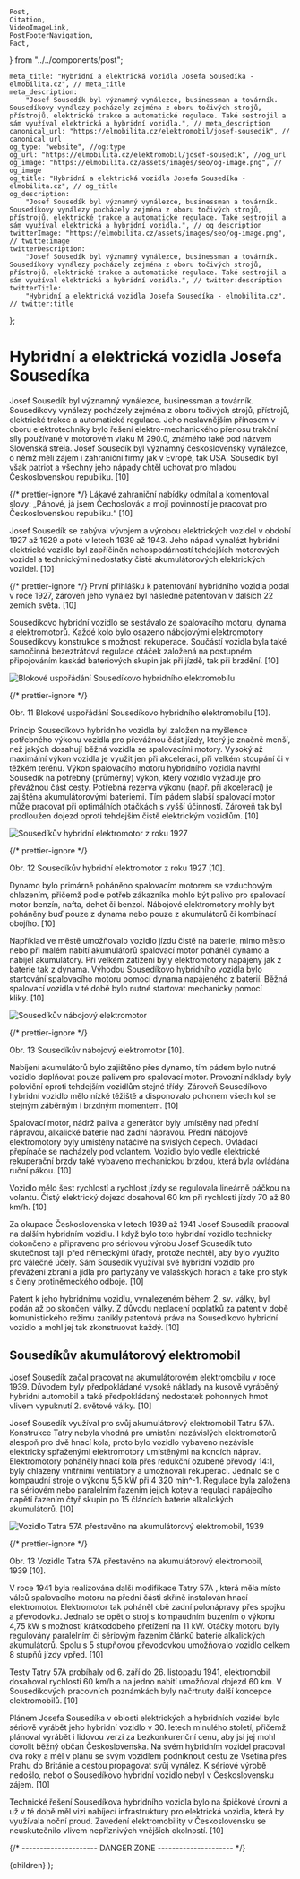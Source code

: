 	Post,
	Citation,
	VideoImageLink,
	PostFooterNavigation,
	Fact,
} from "../../components/post";


	meta_title: "Hybridní a elektrická vozidla Josefa Sousedíka - elmobilita.cz", // meta_title
	meta_description:
		"Josef Sousedík byl významný vynálezce, businessman a továrník. Sousedíkovy vynálezy pocházely zejména z oboru točivých strojů, přístrojů, elektrické trakce a automatické regulace. Také sestrojil a sám využíval elektrická a hybridní vozidla.", // meta_description
	canonical_url: "https://elmobilita.cz/elektromobil/josef-sousedik", // canonical url
	og_type: "website", //og:type
	og_url: "https://elmobilita.cz/elektromobil/josef-sousedik", //og_url
	og_image: "https://elmobilita.cz/assets/images/seo/og-image.png", // og_image
	og_title: "Hybridní a elektrická vozidla Josefa Sousedíka - elmobilita.cz", // og_title
	og_description:
		"Josef Sousedík byl významný vynálezce, businessman a továrník. Sousedíkovy vynálezy pocházely zejména z oboru točivých strojů, přístrojů, elektrické trakce a automatické regulace. Také sestrojil a sám využíval elektrická a hybridní vozidla.", // og_description
	twitterImage: "https://elmobilita.cz/assets/images/seo/og-image.png", // twitte:image
	twitterDescription:
		"Josef Sousedík byl významný vynálezce, businessman a továrník. Sousedíkovy vynálezy pocházely zejména z oboru točivých strojů, přístrojů, elektrické trakce a automatické regulace. Také sestrojil a sám využíval elektrická a hybridní vozidla.", // twitter:description
	twitterTitle:
		"Hybridní a elektrická vozidla Josefa Sousedíka - elmobilita.cz", // twitter:title
};

# Hybridní a elektrická vozidla Josefa Sousedíka

Josef Sousedík byl významný vynálezce, businessman a továrník. Sousedíkovy vynálezy pocházely zejména z oboru točivých strojů, přístrojů, elektrické trakce a automatické regulace. Jeho neslavnějším přínosem v oboru elektrotechniky bylo řešení elektro-mechanického přenosu trakční síly používané v motorovém vlaku M 290.0, známého také pod názvem Slovenská strela. Josef Sousedík byl významný československý vynálezce, o němž měli zájem i zahraniční firmy jak v Evropě, tak USA. Sousedík byl však patriot a všechny jeho nápady chtěl uchovat pro mladou Československou republiku.&nbsp;<Citation href="/elektromobil/zdroje#kohoutka-sousedik">[10]</Citation>

{/* prettier-ignore */}
<Fact header="Zajímavost" color="primary" description="vlastenec">
	Lákavé zahraniční nabídky odmítal a komentoval slovy: „Pánové, já jsem Čechoslovák a mojí povinností je pracovat pro Československou republiku.“&nbsp;<Citation href="/elektromobil/zdroje#kohoutka-sousedik">[10]</Citation>
</Fact>

Josef Sousedík se zabýval vývojem a výrobou elektrických vozidel v období 1927 až 1929 a poté v letech 1939 až 1943. Jeho nápad vynalézt hybridní elektrické vozidlo byl zapříčiněn nehospodárností tehdejších motorových vozidel a technickými nedostatky čistě akumulátorových elektrických vozidel.&nbsp;<Citation href="/elektromobil/zdroje#kohoutka-sousedik">[10]</Citation>

{/* prettier-ignore */}
<Fact header="Zajímavost" color="primary" description="rozšíření patentu">
	První přihlášku k patentování hybridního vozidla podal v roce 1927, zároveň jeho vynález byl následně patentován v dalších 22 zemích světa.&nbsp;<Citation href="/elektromobil/zdroje#kohoutka-sousedik">[10]</Citation>
</Fact>

Sousedíkovo hybridní vozidlo se sestávalo ze spalovacího motoru, dynama a elektromotorů. Každé kolo bylo osazeno nábojovými elektromotory Sousedíkovy konstrukce s možností rekuperace. Součástí vozidla byla také samočinná bezeztrátová regulace otáček založená na postupném připojováním kaskád bateriových skupin jak při jízdě, tak při brzdění.&nbsp;<Citation href="/elektromobil/zdroje#kohoutka-sousedik">[10]</Citation>

![Blokové uspořádání Sousedíkovo hybridního elektromobilu](/assets/images/elektroautomobil/blokove-usporadani-sousedikova-hybridniho-elektromobilu.webp)

{/* prettier-ignore */}
<figcaption>
	Obr. 11 Blokové uspořádání Sousedíkovo hybridního elektromobilu&nbsp;<Citation href="/zdroje#kohoutka-sousedik">[10]</Citation>.
</figcaption>

Princip Sousedíkovo hybridního vozidla byl založen na myšlence potřebného výkonu vozidla pro převážnou část jízdy, který je značně menší, než jakých dosahují běžná vozidla se spalovacími motory. Vysoký až maximální výkon vozidla je využit jen při akceleraci, při velkém stoupání či v těžkém terénu. Výkon spalovacího motoru hybridního vozidla navrhl Sousedík na potřebný (průměrný) výkon, který vozidlo vyžaduje pro převážnou část cesty. Potřebná rezerva výkonu (např. při akceleraci) je zajištěna akumulátorovými bateriemi. Tím pádem slabší spalovací motor může pracovat při optimálních otáčkách s vyšší účinností. Zároveň tak byl prodloužen dojezd oproti tehdejším čistě elektrickým vozidlům.&nbsp;<Citation href="/elektromobil/zdroje#kohoutka-sousedik">[10]</Citation>

![Sousedíkův hybridní elektromotor z roku 1927](/assets/images/elektroautomobil/sousedikuv-hybridni-elektromobil-1927.webp)

{/* prettier-ignore */}
<figcaption>
	Obr. 12 Sousedíkův hybridní elektromotor z roku 1927&nbsp;<Citation href="/zdroje#kohoutka-sousedik">[10]</Citation>.
</figcaption>

Dynamo bylo primárně poháněno spalovacím motorem se vzduchovým chlazením, přičemž podle potřeb zákazníka mohlo být palivo pro spalovací motor benzín, nafta, dehet či benzol. Nábojové elektromotory mohly být poháněny buď pouze z dynama nebo pouze z akumulátorů či kombinací obojího.&nbsp;<Citation href="/elektromobil/zdroje#kohoutka-sousedik">[10]</Citation>

Například ve městě umožňovalo vozidlo jízdu čistě na baterie, mimo město nebo při malém nabití akumulátorů spalovací motor poháněl dynamo a nabíjel akumulátory. Při velkém zatížení byly elektromotory napájeny jak z baterie tak z dynama. Výhodou Sousedíkovo hybridního vozidla bylo startování spalovacího motoru pomocí dynama napájeného z baterií. Běžná spalovací vozidla v té době bylo nutné startovat mechanicky pomocí kliky.&nbsp;<Citation href="/elektromobil/zdroje#kohoutka-sousedik">[10]</Citation>

![Sousedíkův nábojový elektromotor](/assets/images/elektroautomobil/sousedikuv-nabojovy-elektromotor.webp)

{/* prettier-ignore */}
<figcaption>
	Obr. 13 Sousedíkův nábojový elektromotor&nbsp;<Citation href="/zdroje#kohoutka-sousedik">[10]</Citation>.
</figcaption>

Nabíjení akumulátorů bylo zajištěno přes dynamo, tím pádem bylo nutné vozidlo doplňovat pouze palivem pro spalovací motor. Provozní náklady byly poloviční oproti tehdejším vozidlům stejné třídy. Zároveň Sousedíkovo hybridní vozidlo mělo nízké těžiště a disponovalo pohonem všech kol se stejným záběrným i brzdným momentem.&nbsp;<Citation href="/elektromobil/zdroje#kohoutka-sousedik">[10]</Citation>

Spalovací motor, nádrž paliva a generátor byly umístěny nad přední nápravou, alkalické baterie nad zadní nápravou. Přední nábojové elektromotory byly umístěny natáčivě na svislých čepech. Ovládací přepínače se nacházely pod volantem. Vozidlo bylo vedle elektrické rekuperační brzdy také vybaveno mechanickou brzdou, která byla ovládána ruční pákou.&nbsp;<Citation href="/elektromobil/zdroje#kohoutka-sousedik">[10]</Citation>

Vozidlo mělo šest rychlostí a rychlost jízdy se regulovala lineárně páčkou na volantu. Čistý elektrický dojezd dosahoval 60 km při rychlosti jízdy 70 až 80 km/h.&nbsp;<Citation href="/elektromobil/zdroje#kohoutka-sousedik">[10]</Citation>

Za okupace Československa v letech 1939 až 1941 Josef Sousedík pracoval na dalším hybridním vozidlu. I když bylo toto hybridní vozidlo technicky dokončeno a připraveno pro sériovou výrobu Josef Sousedík tuto skutečnost tajil před německými úřady, protože nechtěl, aby bylo využito pro válečné účely. Sám Sousedík využíval své hybridní vozidlo pro převážení zbraní a jídla pro partyzány ve valašských horách a také pro styk s členy protiněmeckého odboje.&nbsp;<Citation href="/elektromobil/zdroje#kohoutka-sousedik">[10]</Citation>

Patent k jeho hybridnímu vozidlu, vynalezeném během 2. sv. války, byl podán až po skončení války. Z důvodu neplacení poplatků za patent v době komunistického režimu zanikly patentová práva na Sousedíkovo hybridní vozidlo a mohl jej tak zkonstruovat každý.&nbsp;<Citation href="/elektromobil/zdroje#kohoutka-sousedik">[10]</Citation>

## Sousedíkův akumulátorový elektromobil

Josef Sousedík začal pracovat na akumulátorovém elektromobilu v roce 1939. Důvodem byly předpokládané vysoké náklady na kusově vyráběný hybridní automobil a také předpokládaný nedostatek pohonných hmot vlivem vypuknutí 2. světové války.&nbsp;<Citation href="/elektromobil/zdroje#kohoutka-sousedik">[10]</Citation>

Josef Sousedík využíval pro svůj akumulátorový elektromobil Tatru 57A. Konstrukce Tatry nebyla vhodná pro umístění nezávislých elektromotorů alespoň pro dvě hnací kola, proto bylo vozidlo vybaveno nezávisle elektricky spřaženými elektromotory umístěnými na koncích náprav. Elektromotory poháněly hnací kola přes redukční ozubené převody 14:1, byly chlazeny vnitřními ventilátory a umožňovali rekuperaci. Jednalo se o kompaudní stroje o výkonu 5,5 kW při 4 320 min^-1. Regulace byla založena na sériovém nebo paralelním řazením jejich kotev a regulaci napájecího napětí řazením čtyř skupin po 15 článcích baterie alkalických akumulátorů.&nbsp;<Citation href="/elektromobil/zdroje#kohoutka-sousedik">[10]</Citation>

![Vozidlo Tatra 57A přestavěno na akumulátorový elektromobil, 1939](/assets/images/elektroautomobil/tatra-57a-1939.webp)

{/* prettier-ignore */}
<figcaption>
	Obr. 13 Vozidlo Tatra 57A přestavěno na akumulátorový elektromobil, 1939&nbsp;<Citation href="/zdroje#kohoutka-sousedik">[10]</Citation>.
</figcaption>

V roce 1941 byla realizována další modifikace Tatry 57A , která měla místo válců spalovacího motoru na přední části skříně instalován hnací elektromotor. Elektromotor tak poháněl obě zadní polonápravy přes spojku a převodovku. Jednalo se opět o stroj s kompaudním buzením o výkonu 4,75 kW s možností krátkodobého přetížení na 11 kW. Otáčky motoru byly regulovány paralelním či sériovým řazením článků baterie alkalických akumulátorů. Spolu s 5 stupňovou převodovkou umožňovalo vozidlo celkem 8 stupňů jízdy vpřed.&nbsp;<Citation href="/elektromobil/zdroje#kohoutka-sousedik">[10]</Citation>

Testy Tatry 57A probíhaly od 6. září do 26. listopadu 1941, elektromobil dosahoval rychlosti 60 km/h a na jedno nabití umožňoval dojezd 60 km. V Sousedíkových pracovních poznámkách byly načrtnuty další koncepce elektromobilů.&nbsp;<Citation href="/elektromobil/zdroje#kohoutka-sousedik">[10]</Citation>

Plánem Josefa Sousedíka v oblosti elektrických a hybridních vozidel bylo sériově vyrábět jeho hybridní vozidlo v 30. letech minulého století, přičemž plánoval vyrábět i lidovou verzi za bezkonkurenční cenu, aby jsi jej mohl dovolit běžný občan Československa. Na svém hybridním vozidel pracoval dva roky a měl v plánu se svým vozidlem podniknout cestu ze Vsetína přes Prahu do Británie a cestou propagovat svůj vynález. K sériové výrobě nedošlo, neboť o Sousedíkovo hybridní vozidlo nebyl v Československu zájem.&nbsp;<Citation href="/elektromobil/zdroje#kohoutka-sousedik">[10]</Citation>

Technické řešení Sousedíkova hybridního vozidla bylo na špičkové úrovni a už v té době měl vizi nabíjecí infrastruktury pro elektrická vozidla, která by využívala noční proud. Zavedení elektromobility v Československu se neuskutečnilo vlivem nepříznivých vnějších okolností.&nbsp;<Citation href="/elektromobil/zdroje#kohoutka-sousedik">[10]</Citation>

<PostFooterNavigation
	hrefPrevious="/elektromobil/technologie"
	hrefNext="/elektromobil/zdroje"
	next="Následující"
	previous="Předchozí"
	previousEnabled="true"
	nextEnabled="true"
/>
{/* --------------------- DANGER ZONE --------------------- */}

<DefaultLayout metaData={metaData}>
	<MDXProvider
		components={{
			h2: H2,
			h3: H3,
			h4: H4,
			h6: H5,
			h5: H6,
		}}
	>
		<Post>{children}</Post>
	</MDXProvider>
</DefaultLayout>
);
